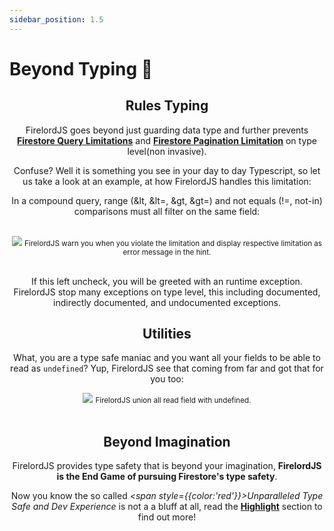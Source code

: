 ```yaml
---
sidebar_position: 1.5
---
```


# Beyond Typing 🚀


<Header />

## Rules Typing

FirelordJS goes beyond just guarding data type and further prevents **[Firestore Query Limitations](https://firebase.google.com/docs/firestore/query-data/queries#query_limitations)** and **[Firestore Pagination Limitation](https://firebase.google.com/docs/firestore/query-data/order-limit-data?hl=en&authuser=0#limitations)** on type level(non invasive).

Confuse? Well it is something you see in your day to day Typescript, so let us take a look at an example, at how FirelordJS handles this limitation:

<div align='center'>

In a compound query, range (&lt, &lt=, &gt, &gt=) and not equals (!=, not-in) comparisons must all filter on the same field:

</div>
<br/>
<div style={{ display:'flex', flexDirection:"column", alignItems:'center' }}>
    <img src='https://github.com/tylim88/FirelordJSDoc/blob/main/static/img/query1.png?raw=true' />
    <small>FirelordJS warn you when you violate the limitation and display respective limitation as error message in the hint.</small>
</div>
<br/>

If this left uncheck, you will be greeted with an runtime exception. FirelordJS stop many exceptions on type level, this including documented, indirectly documented, and undocumented exceptions.

## Utilities

What, you are a type safe maniac and you want all your fields to be able to read as `undefined`? Yup, FirelordJS see that coming from far and got that for you too:

<div style={{ display: 'flex', flexDirection: 'column', alignItems: 'center' }}>
	<img src="https://github.com/tylim88/FirelordJSDoc/blob/main/static/img/possiblyReadAsUndefined2.png?raw=true" />
	<small>FirelordJS union all read field with undefined.</small>
</div>
<br />

## Beyond Imagination

FirelordJS provides type safety that is beyond your imagination, **FirelordJS is the End Game of pursuing Firestore's type safety**.

Now you know the so called _<span style={{color:'red'}}>Unparalleled Type Safe and Dev Experience</span>_ is not a a bluff at all, read the **[Highlight](./highlights/before_you%20read.md)** section to find out more!
